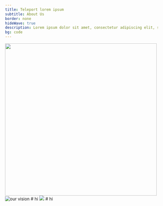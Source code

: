 ```yaml
---
title: Teleport lorem ipsum
subtitle: About Us
border: none
hideWave: true
description: Lorem ipsum dolor sit amet, consectetur adipiscing elit, sed do eiusmod tempor incididunt ut labore et dolore magna aliqua. Ut enim ad minim veniam, quis nostrud exercitation ullamco.
bg: code
---
```



<SectionSimple bg="code">
  <SectionHeader
    title={meta.title}
    subtitle={meta.subtitle}
    description={meta.description}
    src="./benefits/assets/benefits@2x.png" maxWidth="664px"
    bg="code"
    textColor="white"
    >
    <Image src="./assets/fingerprint.svg" width="500px" />
  </SectionHeader>
</SectionSimple>

<AnnouncementBar inLivingColor rows={NewHomepage} type="newHomepage" />

<SectionSimple>
  <SectionVisuals
    titleFontSize={["header-2", "header-1"]}
    flexStyle={["column-reverse", "row-reverse"]}
    imageLocation="center"
    subtitle="Our Vision"
    src="./assets/our-vision@2x.png"
    title="Lorem Ipsum"
    description="Lorem ipsum dolor sit amet, consectetur adipiscing elit, sed do eiusmod tempor incididunt ut labore et dolore magna aliqua. Ut enim ad minim veniam, quis nostrud exercitation ullamco laboris nisi ut aliquip ex ea commodo consequat."
  >
    <Image src={OurVision} maxWidth="664px" alt="our vision" />
  </SectionVisuals>
</SectionSimple>

<LeadershipGrid />

<SectionSimple>
  <SectionVisuals
    title="Title"
    subtitle="Our Investors"
    description="Lorem ipsum dolor sit amet, consectetur adipiscing elit, sed do eiusmod tempor incididunt ut labore et dolore magna aliqua. Ut enim ad minim veniam, quis nostrud exercitation ullamco laboris nisi ut aliquip ex ea commodo consequat."
  >
    # hi
  </SectionVisuals>
</SectionSimple>

<SectionSimple bg="purpleStars" >
  <SectionVisuals
    title="Title"
    subtitle="Our Culture"
    description="Lorem ipsum dolor sit amet, consectetur adipiscing elit, sed do eiusmod tempor incididunt ut labore et dolore magna aliqua. Ut enim ad minim veniam, quis nostrud exercitation ullamco laboris nisi ut aliquip ex ea commodo consequat."
    textColor="white"
  >
    <Image src="./benefits/assets/benefits@2x.png" maxWidth="664px" />
  </SectionVisuals>
</SectionSimple>

<SectionSimple bg="grayWave">
  <SectionVisuals
    title="Title"
    subtitle="Our Culture 2"
    description="Lorem ipsum dolor sit amet, consectetur adipiscing elit, sed do eiusmod tempor incididunt ut labore et dolore magna aliqua. Ut enim ad minim veniam, quis nostrud exercitation ullamco laboris nisi ut aliquip ex ea commodo consequat."
  >
  </SectionVisuals>
</SectionSimple>

<SectionSimple>
  <SectionVisuals
    title="Title"
    subtitle="Our Awards"
    description="Lorem ipsum dolor sit amet, consectetur adipiscing elit, sed do eiusmod tempor incididunt ut labore et dolore magna aliqua. Ut enim ad minim veniam, quis nostrud exercitation ullamco laboris nisi ut aliquip ex ea commodo consequat."
  >
    # hi
  </SectionVisuals>
</SectionSimple>
